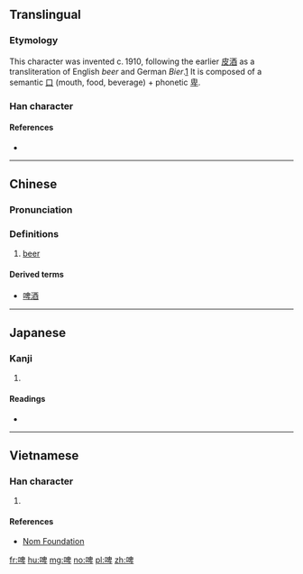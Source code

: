 ==Translingual==
{{stroke order|strokes=11}}

===Etymology===
This character was invented c.&thinsp;1910, following the earlier [[皮酒]] as a transliteration of English ''beer'' and German ''Bier''.[http://www.360doc.com/content/10/0414/15/805886_23026069.shtml] It is composed of a semantic [[口]] (mouth, food, beverage) + phonetic [[卑]].

===Han character===
{{Han char|rn=30|rad=口|as=08|sn=11|four=66040|canj=RHWJ,RHHJ|ids=⿰口卑}}

====References====
* {{Han ref|kx=0196.261|dkj=03878|dj=0418.140|hdz=10642.090|uh=5564|ud=21860|bh=B0E0|bd=45280}}

----

==Chinese==
{{zh-forms}}

===Pronunciation===
{{zh-pron
|m=pí
|c=be1
|mc=
|oc=
|ma=
|cat=n
}}

===Definitions===
# [[beer]]

====Derived terms====
* [[啤酒]]

----

==Japanese==

===Kanji===
{{ja-kanji|grade=|rs=口08}}

# {{defn|lang=ja|sort=口08}}

====Readings====
* {{ja-readings|on=[[ひ]] (hi)|kun=}}

----

==Vietnamese==

===Han character===
{{vi-hantu|[[bi]], [[bì]]|rs=口08}}

# {{defn|lang=vi|sort=口08}}

====References====
* [http://nomfoundation.org/common/nom_details.php?codepoint=5564&img=1 Nom Foundation]

[[fr:啤]]
[[hu:啤]]
[[mg:啤]]
[[no:啤]]
[[pl:啤]]
[[zh:啤]]